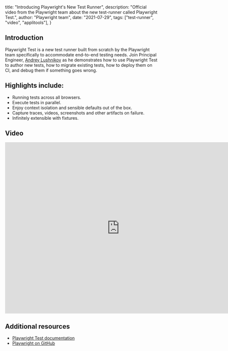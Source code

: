   title: "Introducing Playwright's New Test Runner",
  description: "Official video from the Playwright team about the new test-runner called Playwright Test.",
  author: "Playwright team",
  date: "2021-07-29",
  tags: ["test-runner", "video", "applitools"],
}

## Introduction

Playwright Test is a new test runner built from scratch by the Playwright team specifically to accommodate end-to-end testing needs. Join Principal Engineer, [Andrey Lushnikov](https://twitter.com/aslushnikov) as he demonstrates how to use Playwright Test to author new tests, how to migrate existing tests, how to deploy them on CI, and debug them if something goes wrong.

## Highlights include:

- Running tests across all browsers.
- Execute tests in parallel.
- Enjoy context isolation and sensible defaults out of the box.
- Capture traces, videos, screenshots and other artifacts on failure.
- Infinitely extensible with fixtures.

## Video

<div className="embed-youtube">
    <iframe src="https://www.youtube-nocookie.com/embed/79GmQOsukUM" frameBorder="0" allow="accelerometer; autoplay; clipboard-write; encrypted-media; gyroscope; picture-in-picture" width="750" height="563" allowFullScreen></iframe>
</div>

## Additional resources

- [Playwright Test documentation](https://playwright.dev/docs/intro)
- [Playwright on GitHub](https://github.com/microsoft/playwright)
